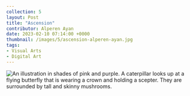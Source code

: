 ---
collection: 5
layout: Post
title: "Ascension"
contributor: Alperen Ayan
date: 2023-02-10 07:14:00 +0000
thumbnail: /images/5/ascension-alperen-ayan.jpg
tags: 
- Visual Arts
- Digital Art
---
<img src="/images/5/ascension-alperen-ayan.jpg"
    alt="An illustration in shades of pink and purple. A caterpillar looks up at a flying butterfly that is wearing a crown and holding a scepter. They are surrounded by tall and skinny mushrooms." />